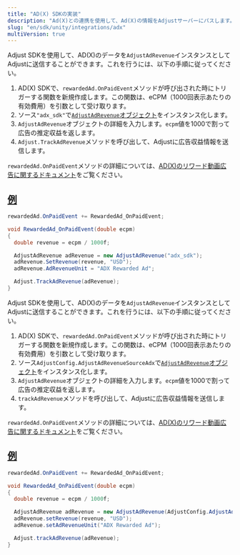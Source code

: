 ```yaml
---
title: "AD(X) SDKの実装"
description: "Ad(X)との連携を使用して、Ad(X)の情報をAdjustサーバーにパスします。"
slug: "en/sdk/unity/integrations/adx"
multiVersion: true
---
```

<sdkversion version="v5"> 

Adjust SDKを使用して、AD\(X\)のデータを`AdjustAdRevenue`インスタンスとしてAdjustに送信することができます。これを行うには、以下の手順に従ってください。

1. AD\(X\) SDKで、`rewardedAd.OnPaidEvent`メソッドが呼び出された時にトリガーする関数を新規作成します。この関数は、eCPM（1000回表示あたりの有効費用）を引数として受け取ります。
2. ソース`"adx_sdk"`で[`AdjustAdRevenue`オブジェクト](/en/sdk/unity/features/ad-revenue)をインスタンス化します。
3. `AdjustAdRevenue`オブジェクトの詳細を入力します。`ecpm`値を1000で割って広告の推定収益を返します。
4. `Adjust.TrackAdRevenue`メソッドを呼び出して、Adjustに広告収益情報を送信します。

<callout type="seealso"> 

`rewardedAd.OnPaidEvent`メソッドの詳細については、[AD\(X\)のリワード動画広告に関するドキュメント](https://docs.adxcorp.kr/unity/sdk-integration/ad-formats/rewarded-ad/ad-x#id-4.-a-d-revenue-onpaidevent)をご覧ください。
</Callout> 

[例](example)
------------

```cs
rewardedAd.OnPaidEvent += RewardedAd_OnPaidEvent;

void RewardedAd_OnPaidEvent(double ecpm)
{
  double revenue = ecpm / 1000f;

  AdjustAdRevenue adRevenue = new AdjustAdRevenue("adx_sdk");
  adRevenue.SetRevenue(revenue, "USD");
  adRevenue.AdRevenueUnit = "ADX Rewarded Ad";

  Adjust.TrackAdRevenue(adRevenue);
}
```

</SdkVersion> <sdkversion version="v4"> <minorversion added="v4.36.0"> 

Adjust SDKを使用して、AD\(X\)のデータを`AdjustAdRevenue`インスタンスとしてAdjustに送信することができます。これを行うには、以下の手順に従ってください。
</MinorVersion> 

1. AD\(X\) SDKで、`rewardedAd.OnPaidEvent`メソッドが呼び出された時にトリガーする関数を新規作成します。この関数は、eCPM（1000回表示あたりの有効費用）を引数として受け取ります。
2. ソース`AdjustConfig.AdjustAdRevenueSourceAdx`で[`AdjustAdRevenue`オブジェクト](/en/sdk/unity/features/ad-revenue)をインスタンス化します。
3. `AdjustAdRevenue`オブジェクトの詳細を入力します。`ecpm`値を1000で割って広告の推定収益を返します。
4. `trackAdRevenue`メソッドを呼び出して、Adjustに広告収益情報を送信します。

<callout type="seealso"> 

`rewardedAd.OnPaidEvent`メソッドの詳細については、[AD\(X\)のリワード動画広告に関するドキュメント](https://docs.adxcorp.kr/unity/sdk-integration/ad-formats/rewarded-ad/ad-x#id-4.-a-d-revenue-onpaidevent)をご覧ください。
</Callout> 

[例](example)
------------

```cs
rewardedAd.OnPaidEvent += RewardedAd_OnPaidEvent;

void RewardedAd_OnPaidEvent(double ecpm)
{
  double revenue = ecpm / 1000f;

  AdjustAdRevenue adRevenue = new AdjustAdRevenue(AdjustConfig.AdjustAdRevenueSourceAdx);
  adRevenue.setRevenue(revenue, "USD");
  adRevenue.setAdRevenueUnit("ADX Rewarded Ad");

  Adjust.trackAdRevenue(adRevenue);
}
```

</SdkVersion>

